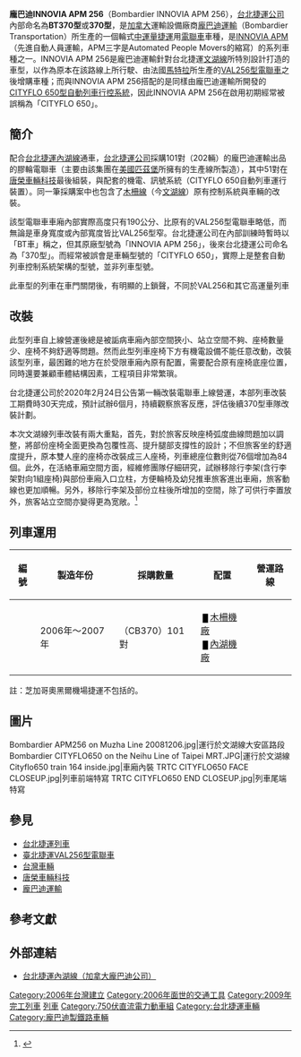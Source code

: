{{NoteTA|G1=Railway}}{{鐵路車輛
|車輛名稱 = INNOVIA APM 256{{R|Bombardier}}型電聯車
|公司色 = {{台北捷運顏色|棕}}
|圖像 = Bombardier INNOVIA APM 256, Taipei Metro 20210418.jpg
|圖像說明 = 龐巴迪INNOVIA APM 256型電聯車即將抵達[[大安站_(臺灣)|大安站]]
|輛數 = 台北：202<br />芝加哥：36
|產量 = 台北：101列*2<br />芝加哥：12列*3
|列車編組 = 台北：2M+2M<br />芝加哥：2M1T
|起動加速度 = 3.6 km/h/s
|營運最高速度 = 台北：70 km/h<br />芝加哥：80
|設計最高速度 = 90
|減速度（正常） = 3.6 km/h/s
|減速度（緊急） = 8.46 km/h/s
|編組載客量 = 台北：456<br />芝加哥：342
|載客量 = 座位：24<br />立位：73
|車門 = 每節2*2
|編組長度 = 
|全長 = 13,780
|全闊 = 2,540
|全高 = 3,530
|最大尺寸 = 
|編組總重量 = 74.4
|車輛重量 = 每對37.2
|軌距 = 中心線間距為1,880
|電化方式 = [[直流電|DC]] 750V（[[第三軌供電|第三軌供電]]）
|受流方式 = 下接觸型集电靴
|輸出 = 
|電動機輸出 = 118 kW<ref name=C09502442 />
|編組輸出 = 
|齒輪比 = 
|驅動裝置 = 
|控制裝置 = [[龐巴迪運輸|龐巴迪運輸]]製 [[絕緣柵雙極晶體管|IGBT]]－[[变频器|VVVF]]<br/>MITRAC TC540 AU<ref name=C09502442>{{Cite web|title=95年度「木柵延伸(內湖)線機電系統整合國外承商合約訓練」第5、6梯次國外訓練|url=https://report.nat.gov.tw/ReportFront/ReportDetail/detail?sysId=C09502442|author=臺北大眾捷運股份有限公司|date=2006-12-20}}</ref><br/><small>VVVF · SIV 一体式</small>
|制動方式 = 
|保安裝置 = [[列车自动控制系统|ATC]]（[[通訊式列車控制|CBTC]]）、[[列車自動運行裝置|ATO]]
|車身物料 = 
|轉向架 = 
|原產國 = {{CAN}}<br />{{TWN}}
|傳動方式 = 
|牽引電動機 = [[龐巴迪運輸|龐巴迪運輸]]製 1512A<ref name=C09502442 />
|變速段數 = 
|輪徑 = 
|軸重 = 
|軸距 = 
|用戶 = [[台北捷運公司|台北捷運公司]]<br />[[奥黑尔国际机场|奧黑爾國際機場]]
|路線 = {{文湖線}}<br />{{link-en|奧黑爾機場捷運|Airport Transit System}}
|訂單編號 = 
|車輛編號 = 台北：101~201<br />芝加哥：1~12
|型號 = INNOVIA APM 256
|類型 = 
|設計 = 
|衍生自 = 
|衍生型 = 
|製造商 = [[龐巴迪運輸|龐巴迪運輸]]<br />[[唐榮鐵工廠|唐榮車輛科技]]<ref>{{Cite web |url=http://www.tangeng.com/product_performance.html |title=唐榮車輛科技 產品實績 |access-date=2020-10-21 |archive-date=2020-11-28 |archive-url=https://web.archive.org/web/20201128055148/http://www.tangeng.com/product_performance.html |dead-url=no }}</ref>
|製造年份 = {{plainlist|
* 台北捷運文湖線：2006年～2009年
* 奧黑爾機場捷運：2017年～2019年
}}
|投入服務日期 = {{plainlist|
* 台北捷運文湖線：2009年7月4日
* 奧黑爾機場捷運：2021年11月3日
}}
|備註 = 
}}

'''龐巴迪INNOVIA APM 256'''（Bombardier INNOVIA APM 256），[[台北捷運公司|台北捷運公司]]內部命名為'''BT370型'''或'''370型'''，是[[加拿大|加拿大]]運輸設備廠商[[龐巴迪運輸|龐巴迪運輸]]（Bombardier Transportation）所生產的一個輪式[[中運量系統|中運量]][[捷運|捷運]]用[[電聯車|電聯車]]車種，是[[龐巴迪Innovia_APM|INNOVIA APM]]（先進自動人員運輸，APM三字是Automated People Movers的縮寫）的系列車種之一。INNOVIA APM 256是龐巴迪運輸針對台北捷運[[文湖線|文湖線]]所特別設計打造的車型{{R|Bombardier}}，以作為原本在該路線上所行駛、由法國[[馬特拉|馬特拉]]所生產的[[台北捷運VAL256型電聯車|VAL256型電聯車]]之後增購車種；而與INNOVIA APM 256搭配的是同樣由龐巴迪運輸所開發的[[龐巴迪CITYFLO_650型自動列車行控系統|CITYFLO 650型自動列車行控系統]]{{R|Bombardier}}，因此INNOVIA APM 256在啟用初期經常被誤稱為「CITYFLO 650」。

== 簡介 ==
配合[[台北捷運內湖線|台北捷運內湖線]]通車，[[台北捷運公司|台北捷運公司]]採購101對（202輛）的龐巴迪運輸出品的膠輪電聯車（主要由該集團在[[美國|美國]][[匹茲堡|匹茲堡]]所擁有的生產線所製造），其中51對在[[唐榮鐵工廠|唐榮車輛科技]]最後組裝，與配套的機電、訊號系統（CITYFLO 650自動列車運行裝置）。同一筆採購案中也包含了[[木柵線|木柵線]]（今[[文湖線|文湖線]]）原有控制系統與車輛的改裝。

該型電聯車車廂內部實際高度只有190公分、比原有的VAL256型電聯車略低，而無論是車身寬度或內部寬度皆比VAL256型窄。台北捷運公司在內部訓練時暫時以「BT車」稱之，但其原廠型號為「INNOVIA APM 256」，後來台北捷運公司命名為「370型」。而經常被誤會是車輛型號的「CITYFLO 650」，實際上是整套自動列車控制系統架構的型號，並非列車型號。

此車型的列車在車門關閉後，有明顯的上鎖聲，不同於VAL256和其它高運量列車

== 改裝 ==
此型列車自上線營運後總是被詬病車廂內部空間狹小、站立空間不夠、座椅數量少、座椅不夠舒適等問題。然而此型列車座椅下方有機電設備不能任意改動，改裝該型列車，最困難的地方在於受限車廂內原有配置，需要配合原有座椅底座位置，同時還要兼顧車體結構因素，工程項目非常繁瑣。

台北捷運公司於2020年2月24日公告第一輛改裝電聯車上線營運，本部列車改裝工期費時30天完成，預計試辦6個月，持續觀察旅客反應，評估後續370型車隊改裝計劃。

本次文湖線列車改裝有兩大重點，首先，對於旅客反映座椅弧度曲線問題加以調整，將部份座椅全面更換為包覆性高、提升腿部支撐性的設計；不但旅客坐的舒適度提升，原本雙人座的座椅亦改裝成三人座椅，列車總座位數則從76個增加為84個。此外，在活絡車廂空間方面，經維修團隊仔細研究，試辦移除行李架(含行李架對向1組座椅)與部份車廂入口立柱，方便輪椅及幼兒推車旅客進出車廂，旅客動線也更加順暢。另外，移除行李架及部份立柱後所增加的空間，除了可供行李置放外，旅客站立空間亦變得更為宽敞。<ref>{{Cite news|publisher=臺北大眾捷運股份有限公司|url=https://www.metro.taipei/News_Content.aspx?n=30CCEFD2A45592BF&sms=72544237BBE4C5F6&s=AD6CC2C7D85579EC#lg=1&slide=4|title=文湖線370型電聯車空間改裝 首部改裝列車即日起上線 提升座椅舒適 增加車內空間 試辦期廣納旅客意見|date=2020-02-24}}</ref>

== 列車運用 ==
{| class="wikitable"
!編號
!製造年份
!採購數量
!配置
!營運路線
|-
|{{lang|en|'''101～201'''}}
|2006年～2007年<br />
|{{內湖線}}（CB370）101對
|<small> <font color={{台北捷運色彩|棕}}>█</font> </small>[[木柵機廠|木柵機廠]]<br /><small> <font color={{台北捷運色彩|棕}}>█</font> </small>[[內湖機廠|內湖機廠]]
|{{文湖線}}
|}
註：芝加哥奧黑爾機場捷運不包括的。

== 圖片 ==
<gallery>
Bombardier APM256 on Muzha Line 20081206.jpg|運行於文湖線大安區路段
Bombardier CITYFLO650 on the Neihu Line of Taipei MRT.JPG|運行於文湖線
Cityflo650 train 164 inside.jpg|車廂內裝
TRTC CITYFLO650 FACE CLOSEUP.jpg|列車前端特寫
TRTC CITYFLO650 END CLOSEUP.jpg|列車尾端特寫
</gallery>

== 參見 ==
*[[台北捷運列車|台北捷運列車]]
*[[臺北捷運VAL256型電聯車|臺北捷運VAL256型電聯車]]
*[[台灣車輛|台灣車輛]]
*[[唐榮鐵工廠|唐榮車輛科技]]
*[[龐巴迪運輸|龐巴迪運輸]]

==參考文獻== 
{{Reflist|refs=
<ref name=Bombardier>{{Cite web |url=http://www.bombardier.com/en/transportation/projects/project.innovia-taipei-taiwan.html?f-region=asia-pacific |language=en |title=Automated Metro - Taipei, Taiwan |archiveurl=https://web.archive.org/web/20171124053940/http://www.bombardier.com/en/transportation/projects/project.innovia-taipei-taiwan.html?f-region=asia-pacific |archivedate=2017-11-24 |publisher=龐巴迪官方網站 |date= |accessdate=2014-10-13 |dead-url=no }}</ref>
|
}}

== 外部連結 ==
*[https://web.archive.org/web/20081029021617/http://www2.bombardier.com/neihu/ch/overview.jsp 台北捷運內湖線（加拿大龐巴迪公司）]
	
{{Commons category|Cityflo650}} 
{{台北捷運車輛}}
{{Portal bar|臺灣|臺北|臺灣鐵路運輸|城市軌道交通|鐵路|航空}}
[[Category:2006年台灣建立|Category:2006年台灣建立]]
[[Category:2006年面世的交通工具|Category:2006年面世的交通工具]]
[[Category:2009年完工列車|Category:2009年完工列車]]
[[Category:臺灣的機場聯絡軌道系統|列車]]
[[Category:750伏直流電力動車組|Category:750伏直流電力動車組]]
[[Category:台北捷運車輛|Category:台北捷運車輛]]
[[Category:龐巴迪製鐵路車輛|Category:龐巴迪製鐵路車輛]]